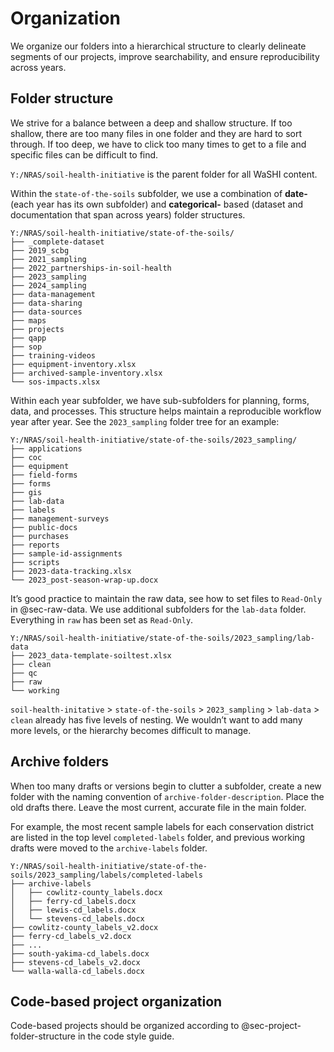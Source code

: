 # Organization {#sec-organization}

We organize our folders into a hierarchical structure to clearly delineate segments of our projects, improve searchability, and ensure reproducibility across years.

## Folder structure

We strive for a balance between a deep and shallow structure. If too shallow, there are too many files in one folder and they are hard to sort through. If too deep, we have to click too many times to get to a file and specific files can be difficult to find.

`Y:/NRAS/soil-health-initiative` is the parent folder for all WaSHI content.

Within the `state-of-the-soils` subfolder, we use a combination of **date-** (each year has its own subfolder) and **categorical-** based (dataset and documentation that span across years) folder structures.

```         
Y:/NRAS/soil-health-initiative/state-of-the-soils/
├── _complete-dataset
├── 2019_scbg
├── 2021_sampling
├── 2022_partnerships-in-soil-health
├── 2023_sampling
├── 2024_sampling
├── data-management
├── data-sharing
├── data-sources
├── maps
├── projects
├── qapp
├── sop
├── training-videos
├── equipment-inventory.xlsx
├── archived-sample-inventory.xlsx
└── sos-impacts.xlsx
```

Within each year subfolder, we have sub-subfolders for planning, forms, data, and processes. This structure helps maintain a reproducible workflow year after year. See the `2023_sampling` folder tree for an example:

```         
Y:/NRAS/soil-health-initiative/state-of-the-soils/2023_sampling/
├── applications
├── coc
├── equipment
├── field-forms
├── forms
├── gis
├── lab-data
├── labels
├── management-surveys
├── public-docs
├── purchases
├── reports
├── sample-id-assignments
├── scripts
├── 2023-data-tracking.xlsx
└── 2023_post-season-wrap-up.docx
```

It's good practice to maintain the raw data, see how to set files to `Read-Only` in @sec-raw-data. We use additional subfolders for the `lab-data` folder. Everything in `raw` has been set as `Read-Only`.

```         
Y:/NRAS/soil-health-initiative/state-of-the-soils/2023_sampling/lab-data
├── 2023_data-template-soiltest.xlsx
├── clean
├── qc
├── raw
└── working
```

`soil-health-initative` \> `state-of-the-soils` \> `2023_sampling` \> `lab-data` \> `clean` already has five levels of nesting. We wouldn't want to add many more levels, or the hierarchy becomes difficult to manage.

## Archive folders

When too many drafts or versions begin to clutter a subfolder, create a new folder with the naming convention of `archive-folder-description`. Place the old drafts there. Leave the most current, accurate file in the main folder.

For example, the most recent sample labels for each conservation district are listed in the top level `completed-labels` folder, and previous working drafts were moved to the `archive-labels` folder.

```         
Y:/NRAS/soil-health-initiative/state-of-the-soils/2023_sampling/labels/completed-labels
├── archive-labels
│   ├── cowlitz-county_labels.docx
│   ├── ferry-cd_labels.docx
│   ├── lewis-cd_labels.docx
│   └── stevens-cd_labels.docx
├── cowlitz-county_labels_v2.docx
├── ferry-cd_labels_v2.docx
├── ...
├── south-yakima-cd_labels.docx
├── stevens-cd_labels_v2.docx
└── walla-walla-cd_labels.docx
```

## Code-based project organization

Code-based projects should be organized according to @sec-project-folder-structure in the code style guide.
